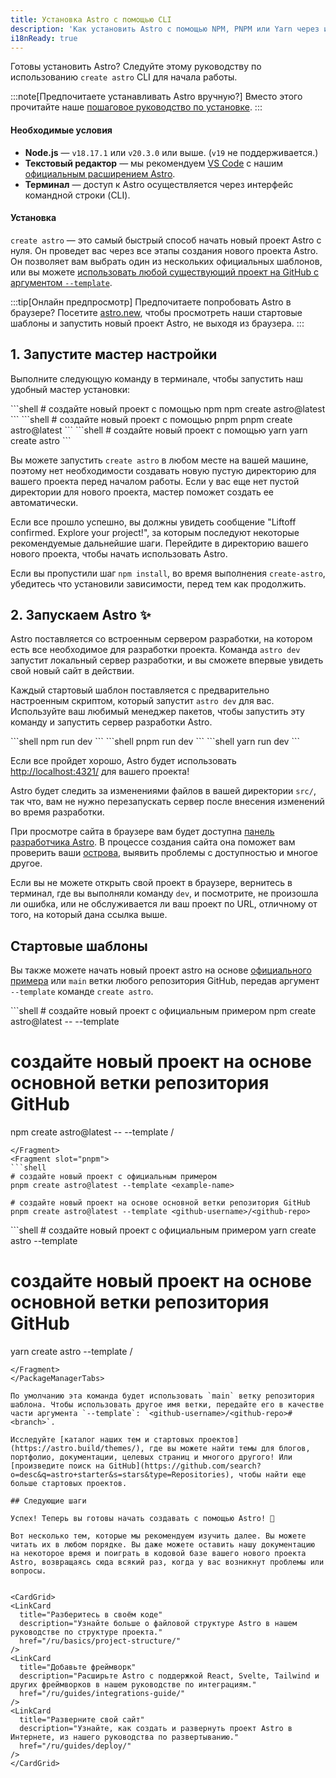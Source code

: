 ```yaml
---
title: Установка Astro с помощью CLI
description: 'Как установить Astro с помощью NPM, PNPM или Yarn через инструмент create-astro CLI.'
i18nReady: true
---
```



Готовы установить Astro? Следуйте этому руководству по использованию `create astro` CLI для начала работы.

:::note[Предпочитаете устанавливать Astro вручную?]
Вместо этого прочитайте наше [пошаговое руководство по установке](/ru/install-and-setup/#manual-setup/).
:::

#### Необходимые условия

- **Node.js** — `v18.17.1` или `v20.3.0` или выше. (`v19` не поддерживается.)
- **Текстовый редактор** — мы рекомендуем [VS Code](https://code.visualstudio.com/) с нашим [официальным расширением Astro](https://marketplace.visualstudio.com/items?itemName=astro-build.astro-vscode).
- **Терминал** — доступ к Astro осуществляется через интерфейс командной строки (CLI).

#### Установка

`create astro` — это самый быстрый способ начать новый проект Astro с нуля. Он проведет вас через все этапы создания нового проекта Astro. Он позволяет вам выбрать один из нескольких официальных шаблонов, или вы можете [использовать любой существующий проект на GitHub с аргументом `--template`](#стартовые-шаблоны).

:::tip[Онлайн предпросмотр]
Предпочитаете попробовать Astro в браузере? Посетите [astro.new](https://astro.new/), чтобы просмотреть наши стартовые шаблоны и запустить новый проект Astro, не выходя из браузера.
:::

## 1. Запустите мастер настройки

Выполните следующую команду в терминале, чтобы запустить наш удобный мастер установки:

<PackageManagerTabs>
  <Fragment slot="npm">
  ```shell
  # создайте новый проект с помощью npm
  npm create astro@latest
  ```
  </Fragment>
  <Fragment slot="pnpm">
  ```shell
  # создайте новый проект с помощью pnpm
  pnpm create astro@latest
  ```
  </Fragment>
  <Fragment slot="yarn">
  ```shell
  # создайте новый проект с помощью yarn
  yarn create astro
  ```
  </Fragment>
</PackageManagerTabs>

Вы можете запустить `create astro` в любом месте на вашей машине, поэтому нет необходимости создавать новую пустую директорию для вашего проекта перед началом работы. Если у вас еще нет пустой директории для нового проекта, мастер поможет создать ее автоматически.

Если все прошло успешно, вы должны увидеть сообщение "Liftoff confirmed. Explore your project!", за которым последуют некоторые рекомендуемые дальнейшие шаги. Перейдите в директорию вашего нового проекта, чтобы начать использовать Astro.

Если вы пропустили шаг `npm install`, во время выполнения `create-astro`, убедитесь что установили зависимости, перед тем как продолжить.

## 2. Запускаем Astro ✨

Astro поставляется со встроенным сервером разработки, на котором есть все необходимое для разработки проекта. Команда `astro dev` запустит локальный сервер разработки, и вы сможете впервые увидеть свой новый сайт в действии.

Каждый стартовый шаблон поставляется с предварительно настроенным скриптом, который запустит `astro dev` для вас. Используйте ваш любимый менеджер пакетов, чтобы запустить эту команду и запустить сервер разработки Astro.

<PackageManagerTabs>
  <Fragment slot="npm">
  ```shell
  npm run dev
  ```
  </Fragment>
  <Fragment slot="pnpm">
  ```shell
  pnpm run dev
  ```
  </Fragment>
  <Fragment slot="yarn">
  ```shell
  yarn run dev
  ```
  </Fragment>
</PackageManagerTabs>


Если все пройдет хорошо, Astro будет использовать [http://localhost:4321/](http://localhost:4321/) для вашего проекта!

Astro будет следить за изменениями файлов в вашей директории `src/`, так что, вам не нужно перезапускать сервер после внесения изменений 
во время разработки.

При просмотре сайта в браузере вам будет доступна [панель разработчика Astro](/ru/guides/dev-toolbar/). В процессе создания сайта она поможет вам проверить ваши [острова](/ru/concepts/islands/), выявить проблемы с доступностью и многое другое.

Если вы не можете открыть свой проект в браузере, вернитесь в терминал, где вы выполняли команду `dev`, и посмотрите, не произошла ли ошибка, или не обслуживается ли ваш проект по URL, отличному от того, на который дана ссылка выше.

## Стартовые шаблоны

Вы также можете начать новый проект astro на основе [официального примера](https://github.com/withastro/astro/tree/main/examples) или `main` ветки любого репозитория GitHub, передав аргумент `--template` команде `create astro`.

<PackageManagerTabs>
  <Fragment slot="npm">
  ```shell
  # создайте новый проект с официальным примером
  npm create astro@latest -- --template <example-name>

  # создайте новый проект на основе основной ветки репозитория GitHub
  npm create astro@latest -- --template <github-username>/<github-repo>
  ```
  </Fragment>
  <Fragment slot="pnpm">
  ```shell
  # создайте новый проект с официальным примером
  pnpm create astro@latest --template <example-name>
  
  # создайте новый проект на основе основной ветки репозитория GitHub
  pnpm create astro@latest --template <github-username>/<github-repo>
  ```
  </Fragment>
  <Fragment slot="yarn">
  ```shell
  # создайте новый проект с официальным примером
  yarn create astro --template <example-name>
  
  # создайте новый проект на основе основной ветки репозитория GitHub
  yarn create astro --template <github-username>/<github-repo>
  ```
  </Fragment>
</PackageManagerTabs>

По умолчанию эта команда будет использовать `main` ветку репозитория шаблона. Чтобы использовать другое имя ветки, передайте его в качестве части аргумента `--template`: `<github-username>/<github-repo>#<branch>`.

Исследуйте [каталог наших тем и стартовых проектов](https://astro.build/themes/), где вы можете найти темы для блогов, портфолио, документации, целевых страниц и многого другого! Или [произведите поиск на GitHub](https://github.com/search?o=desc&q=astro+starter&s=stars&type=Repositories), чтобы найти еще больше стартовых проектов.

## Следующие шаги

Успех! Теперь вы готовы начать создавать с помощью Astro! 🥳

Вот несколько тем, которые мы рекомендуем изучить далее. Вы можете читать их в любом порядке. Вы даже можете оставить нашу документацию на некоторое время и поиграть в кодовой базе вашего нового проекта Astro, возвращаясь сюда всякий раз, когда у вас возникнут проблемы или вопросы.


<CardGrid>
  <LinkCard
    title="Разберитесь в своём коде"
    description="Узнайте больше о файловой структуре Astro в нашем руководстве по структуре проекта."
    href="/ru/basics/project-structure/"
  />
  <LinkCard
    title="Добавьте фреймворк"
    description="Расширьте Astro с поддержкой React, Svelte, Tailwind и других фреймворков в нашем руководстве по интеграциям."
    href="/ru/guides/integrations-guide/"
  />
  <LinkCard
    title="Разверните свой сайт"
    description="Узнайте, как создать и развернуть проект Astro в Интернете, из нашего руководства по развертыванию."
    href="/ru/guides/deploy/"
  />
</CardGrid>